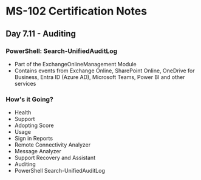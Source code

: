 # MS-102 Certification Notes
## Day 7.11 - Auditing

### PowerShell: Search-UnifiedAuditLog
* Part of the ExchangeOnlineManagement Module
* Contains events from Exchange Online, SharePoint Online, OneDrive for Business, Entra ID (Azure AD), Microsoft Teams, Power BI and other services

### How's it Going?
* Health
* Support
* Adopting Score
* Usage
* Sign in Reports
* Remote Connectivity Analyzer
* Message Analyzer
* Support Recovery and Assistant
* Auditing
* PowerShell Search-UnifiedAuditLog
